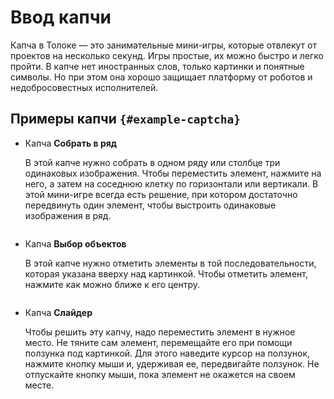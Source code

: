 # Ввод капчи

Капча в Толоке — это занимательные мини-игры, которые отвлекут от проектов на несколько секунд. Игры простые, их можно быстро и легко пройти. В капче нет иностранных слов, только картинки и понятные символы. Но при этом она хорошо защищает платформу от роботов и недобросовестных исполнителей.

## Примеры капчи `{#example-captcha}`

- Капча **Собрать в ряд**

    В этой капче нужно собрать в одном ряду или столбце три одинаковых изображения. Чтобы переместить элемент, нажмите на него, а затем на соседнюю клетку по горизонтали или вертикали. В этой мини-игре всегда есть решение, при котором достаточно передвинуть один элемент, чтобы выстроить одинаковые изображения в ряд.

    <Image width="700px" withBackground imageId="1677848393638" alt="" />

- Капча **Выбор объектов**

    В этой капче нужно отметить элементы в той последовательности, которая указана вверху над картинкой. Чтобы отметить элемент, нажмите как можно ближе к его центру.

    <Image width="700px" withBackground imageId="1677848397406" alt="" />

- Капча **Слайдер**

    Чтобы решить эту капчу, надо переместить элемент в нужное место. Не тяните сам элемент, перемещайте его при помощи ползунка под картинкой. Для этого наведите курсор на ползунок, нажмите кнопку мыши и, удерживая ее, передвигайте ползунок. Не отпускайте кнопку мыши, пока элемент не окажется на своем месте.

    <Image width="700px" withBackground imageId="1677848405526" alt="" />
